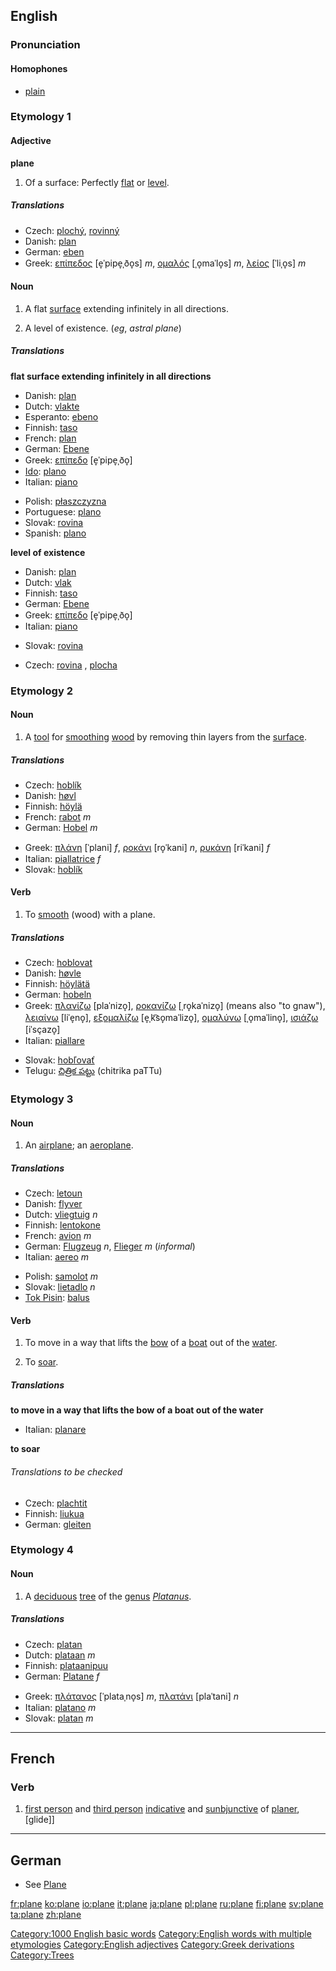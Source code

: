 ==English==
[[Category:1000 English basic words]]
[[Category:English words with multiple etymologies]]

===Pronunciation===
====Homophones====
*[[plain]]

===Etymology 1===
====Adjective====
[[Category:English adjectives]]
'''plane'''
#Of a surface: Perfectly [[flat]] or [[level]].
=====Translations=====
{{top}}
*Czech: [[plochý]], [[rovinný]]
*Danish: [[plan]]
*German: [[eben]]
*Greek: [[επίπεδος]] [e̞ˈpipe̞ˌðo̞s] ''m'', [[ομαλός]] [ˌo̞maˈlo̞s] ''m'', [[λείος]] [ˈliˌo̞s] ''m''
{{mid}}
{{bottom}}

====Noun====
{{en-noun-reg}}
# {{geometry}} A flat [[surface]] extending infinitely in all directions.
# A level of existence.  (''eg'', ''astral plane'')
=====Translations=====
'''flat surface extending infinitely in all directions'''
{{top}}
*Danish: [[plan]] {{c}}
*Dutch: [[vlakte]] {{f}}
*Esperanto: [[ebeno]]
*Finnish: [[taso]]
*French: [[plan]] {{m}}
*German: [[Ebene]] {{f}}
*Greek: [[επίπεδο]] [e̞ˈpipe̞ˌðo̞] {{n}}
*[[Ido]]: [[plano]]
*Italian: [[piano]] {{m}}
{{mid}}
*Polish: [[płaszczyzna]] {{f}}
*Portuguese: [[plano]] {{m}}
*Slovak: [[rovina]] {{f}}
*Spanish: [[plano]] {{m}}
{{bottom}}

'''level of existence'''
{{top}}
*Danish: [[plan]] {{n}}
*Dutch: [[vlak]] {{n}}
*Finnish: [[taso]]
*German: [[Ebene]] {{f}}
*Greek: [[επίπεδο]] [e̞ˈpipe̞ˌðo̞] {{n}}
*Italian: [[piano]] {{m}}
{{mid}}
*Slovak: [[rovina]] {{f}}
{{bottom}}

{{checktrans}}
*Czech: [[rovina]] {{f}}, [[plocha]] {{f}}

===Etymology 2===
====Noun====
{{en-noun|plane|planes}}
#{{countable}} A [[tool]] for [[smooth]]ing [[wood]] by removing thin layers from the [[surface]].
=====Translations=====
{{top}}
*Czech: [[hoblík]] {{m}}
*Danish: [[høvl]] {{c}}
*Finnish: [[höylä]]
*French: [[rabot]] ''m''
*German: [[Hobel]] ''m''
{{mid}}
*Greek: [[πλάνη]] [ˈplani] ''f'', [[ροκάνι]] [ro̞ˈkani] ''n'', [[ρυκάνη]] [riˈkani] ''f''
*Italian: [[piallatrice]] ''f''
*Slovak: [[hoblík]]
{{bottom}}

====Verb====
{{en-infl-reg-other-e|plan|e}}
#{{transitive}} To [[smooth]] (wood) with a plane.
=====Translations=====
{{top}}
*Czech: [[hoblovat]]
*Danish: [[høvle]]
*Finnish: [[höylätä]]
*German: [[hobeln]]
*Greek: [[πλανίζω]] [plaˈnizo̞], [[ροκανίζω]] [ˌro̞kaˈnizo̞] (means also "to gnaw"), [[λειαίνω]] [liˈe̞no̞], [[εξομαλίζω]] [e̞ˌk͡so̞maˈlizo̞], [[ομαλύνω]] [ˌo̞maˈlino̞], [[ισιάζω]] [iˈsçazo̞]
*Italian: [[piallare]]
{{mid}}
*Slovak: [[hobľovať]]
*Telugu: [[చిత్రిక పట్టు]] (chitrika paTTu)
{{bottom}}

===Etymology 3===
====Noun====
{{en-noun|plane|planes}}
# An [[airplane]]; an [[aeroplane]].
=====Translations=====
{{top}}
*Czech: [[letoun]] {{m}}
*Danish: [[flyver]] {{c}}
*Dutch: [[vliegtuig]] ''n''
*Finnish: [[lentokone]]
*French: [[avion]] ''m''
*German: [[Flugzeug]] ''n'', [[Flieger]] ''m'' (''informal'')
*Italian: [[aereo]] ''m''
{{mid}}
*Polish: [[samolot]] ''m''
*Slovak: [[lietadlo]] ''n''
*[[Tok Pisin]]: [[balus]]
{{bottom}}

====Verb====
{{en-infl-reg-other-e|plan|e}}
# {{nautical}} To move in a way that lifts the [[bow]] of a [[boat]] out of the [[water]].
# To [[soar]].
=====Translations=====
'''to move in a way that lifts the bow of a boat out of the water'''
{{top}}
*Italian: [[planare]]
{{mid}}
{{bottom}}

'''to soar'''
{{top}}
{{mid}}
{{bottom}}

======Translations to be checked======
{{checktrans}}
*Czech: [[plachtit]]
*Finnish: [[liukua]]
*German: [[gleiten]]

===Etymology 4===
[[Category:Greek derivations]]
====Noun====
{{en-noun|plane|planes}}
#{{countable}}{{botany}}[[Category:Trees]] A [[deciduous]] [[tree]] of the [[genus]] ''[[Platanus]]''.
=====Translations=====
{{top}}
*Czech: [[platan]] {{m}}
*Dutch: [[plataan]] ''m''
*Finnish: [[plataanipuu]]
*German: [[Platane]] ''f''
{{mid}}
*Greek: [[πλάτανος]] [ˈplataˌno̞s] ''m'', [[πλατάνι]] [plaˈtani] ''n''
*Italian: [[platano]] ''m''
*Slovak: [[platan]] ''m''
{{bottom}}

----

==French==
===Verb===

#[[first person]] and [[third person]] [[indicative]] and [[sunbjunctive]] of [[planer]], [glide]]

----
==German==
*See [[Plane]]

[[fr:plane]]
[[ko:plane]]
[[io:plane]]
[[it:plane]]
[[ja:plane]]
[[pl:plane]]
[[ru:plane]]
[[fi:plane]]
[[sv:plane]]
[[ta:plane]]
[[zh:plane]]
